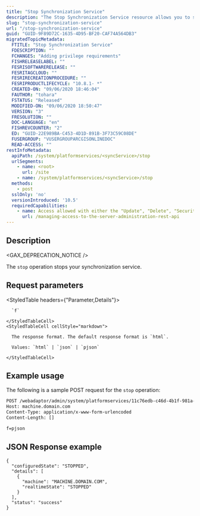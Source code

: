 ```yaml
---
title: "Stop Synchronization Service"
description: "The Stop Synchronization Service resource allows you to stop your ArcGIS Server synchronization service."
slug: "stop-synchronization-service"
url: "/stop-synchronization-service"
guid: "GUID-9F89D72C-1635-4D95-BF20-CAF74A564DB3"
migratedTopicMetadata:
  FTITLE: "Stop Synchronization Service"
  FDESCRIPTION: ""
  FCHANGES: "Adding privilege requirements"
  FISHRELEASELABEL: ""
  FESRISOFTWARERELEASE: ""
  FESRITAGCLOUD: ""
  FESRIRECREATIONPROCEDURE: ""
  FESRIPRODUCTLIFECYCLE: "10.8.1- *"
  CREATED-ON: "09/06/2020 18:46:04"
  FAUTHOR: "tohara"
  FSTATUS: "Released"
  MODIFIED-ON: "09/06/2020 18:50:47"
  VERSION: "3"
  FRESOLUTION: ""
  DOC-LANGUAGE: "en"
  FISHREVCOUNTER: "2"
  ED: "GUID-22E989BA-C453-4D1D-891B-3F73C59C08DE"
  FUSERGROUP: "VUSERGROUPARCGISONLINEDOC"
  READ-ACCESS: ""
restInfoMetadata:
  apiPath: /system/platformservices/<syncService>/stop
  urlSegments:
    - name: <root>
      url: /site
    - name: /system/platformservices/<syncService>/stop
  methods:
    - post
  sslOnly: 'no'
  versionIntroduced: '10.5'
  requiredCapabilities:
    - name: Access allowed with either the "Update", "Delete", "Security and Infrastructure", or "Servers" privileges
      url: /managing-access-to-the-server-administration-rest-api
---
```


## Description

<GAX_DEPRECATION_NOTICE />

The `stop` operation stops your synchronization service.


##  Request parameters

<StyledTable headers={"Parameter,Details"}>
  <StyledTableRow>
    <StyledTableCell cellStyle="markdown">

      `f` 

    </StyledTableCell>
    <StyledTableCell cellStyle="markdown">

      The response format. The default response format is `html`.

      Values: `html` | `json` | `pjson`

    </StyledTableCell>
  </StyledTableRow>
</StyledTable>


## Example usage

The following is a sample POST request for the `stop` operation:

```markdown
POST /webadaptor/admin/system/platformservices/11c76edb-c46d-4b1f-981a-d3d8a0654604/stop HTTP/1.1
Host: machine.domain.com
Content-Type: application/x-www-form-urlencoded
Content-Length: []

f=pjson
```

## JSON Response example

```other
{
  "configuredState": "STOPPED",
  "details": [
    {
      "machine": "MACHINE.DOMAIN.COM",
      "realtimeState": "STOPPED"
    }
  ],
  "status": "success"
}
```